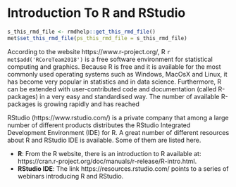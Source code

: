 # Introduction To R and RStudio {#intro-rstats}
```r
s_this_rmd_file <- rmdhelp::get_this_rmd_file()
met$set_this_rmd_file(ps_this_rmd_file = s_this_rmd_file)
```

According to the website https://www.r-project.org/, R `r met$add('RCoreTeam2018')` is a free software environment for statistical computing and graphics. Because R is free and it is available for the most commonly used operating systems such as Windows, MacOsX and Linux, it has become very popular in statistics and in data science. Furthermore, R can be extended with user-contributed code and documentation (called R-packages) in a very easy and standardised way. The number of available R-packages is growing rapidly and has reached 

RStudio (https://www.rstudio.com/) is a private company that among a large number of different products distributes the RStudio Integrated Development Environment (IDE) for R. A great number of different resources about R and RStudio IDE is available. Some of them are listed here.

* __R__: From the R website, there is an introduction to R available at: https://cran.r-project.org/doc/manuals/r-release/R-intro.html. 
* __RStudio IDE__: The link https://resources.rstudio.com/ points to a series of webinars introducing R and RStudio.

